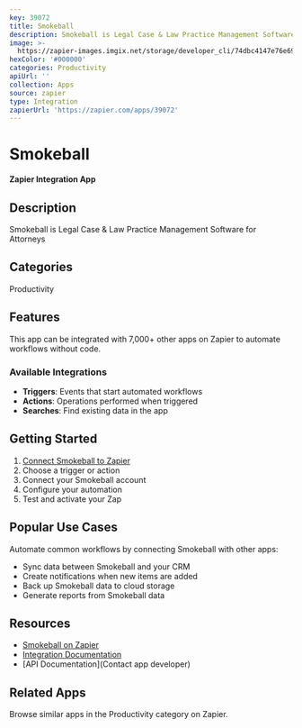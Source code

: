 ```yaml
---
key: 39072
title: Smokeball
description: Smokeball is Legal Case & Law Practice Management Software for Attorneys
image: >-
  https://zapier-images.imgix.net/storage/developer_cli/74dbc4147e76e6993d8235d5f18058b7.png?auto=format%2Ccompress&ixlib=python-3.0.0&q=50
hexColor: '#000000'
categories: Productivity
apiUrl: ''
collection: Apps
source: zapier
type: Integration
zapierUrl: 'https://zapier.com/apps/39072'
---
```

# Smokeball

**Zapier Integration App**

## Description

Smokeball is Legal Case & Law Practice Management Software for Attorneys

## Categories

Productivity

## Features

This app can be integrated with 7,000+ other apps on Zapier to automate workflows without code.

### Available Integrations

- **Triggers**: Events that start automated workflows
- **Actions**: Operations performed when triggered
- **Searches**: Find existing data in the app

## Getting Started

1. [Connect Smokeball to Zapier](https://zapier.com/apps/39072)
2. Choose a trigger or action
3. Connect your Smokeball account
4. Configure your automation
5. Test and activate your Zap

## Popular Use Cases

Automate common workflows by connecting Smokeball with other apps:

- Sync data between Smokeball and your CRM
- Create notifications when new items are added
- Back up Smokeball data to cloud storage
- Generate reports from Smokeball data

## Resources

- [Smokeball on Zapier](https://zapier.com/apps/39072)
- [Integration Documentation](https://zapier.com/apps/39072/integrations)
- [API Documentation](Contact app developer)

## Related Apps

Browse similar apps in the Productivity category on Zapier.
